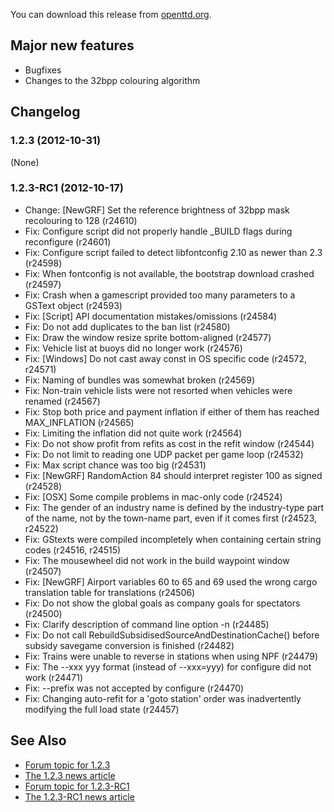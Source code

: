 {{en/-}}
{{en/OTTDVersions}}
{{release|prev=OpenTTD 1.2.2|next=OpenTTD 1.3.0|date=2012-10-31}}

You can download this release from [http://www.openttd.org/en/download-stable/1.2.3 openttd.org].

==Major new features==

* Bugfixes
*Changes to the 32bpp colouring algorithm
==Changelog==

===1.2.3 (2012-10-31)===
(None)

===1.2.3-RC1 (2012-10-17)===

* Change: [NewGRF] Set the reference brightness of 32bpp mask recolouring to 128 (r24610)
* Fix: Configure script did not properly handle _BUILD flags during reconfigure (r24601)
* Fix: Configure script failed to detect libfontconfig 2.10 as newer than 2.3 (r24598)
* Fix: When fontconfig is not available, the bootstrap download crashed {{en/Flyspray|5336}} (r24597)
* Fix: Crash when a gamescript provided too many parameters to a GSText object {{en/Flyspray|5333}} (r24593)
* Fix: [Script] API documentation mistakes/omissions (r24584)
* Fix: Do not add duplicates to the ban list {{en/Flyspray|5308}} (r24580)
* Fix: Draw the window resize sprite bottom-aligned {{en/Flyspray|5324}} (r24577)
* Fix: Vehicle list at buoys did no longer work {{en/Flyspray|5319}} (r24576)
* Fix: [Windows] Do not cast away const in OS specific code (r24572, r24571)
* Fix: Naming of bundles was somewhat broken (r24569)
* Fix: Non-train vehicle lists were not resorted when vehicles were renamed {{en/Flyspray|5261}} (r24567)
* Fix: Stop both price and payment inflation if either of them has reached MAX_INFLATION (r24565)
* Fix: Limiting the inflation did not quite work {{en/Flyspray|5312}} (r24564)
* Fix: Do not show profit from refits as cost in the refit window {{en/Flyspray|5297}} (r24544)
* Fix: Do not limit to reading one UDP packet per game loop (r24532)
* Fix: Max script chance was too big (r24531)
* Fix: [NewGRF] RandomAction 84 should interpret register 100 as signed (r24528)
* Fix: [OSX] Some compile problems in mac-only code {{en/Flyspray|5296}} (r24524)
* Fix: The gender of an industry name is defined by the industry-type part of the name, not by the town-name part, even if it comes first (r24523, r24522)
* Fix: GStexts were compiled incompletely when containing certain string codes (r24516, r24515)
* Fix: The mousewheel did not work in the build waypoint window {{en/Flyspray|5285}} (r24507)
* Fix: [NewGRF] Airport variables 60 to 65 and 69 used the wrong cargo translation table for translations (r24506)
* Fix: Do not show the global goals as company goals for spectators (r24500)
* Fix: Clarify description of command line option -n (r24485)
* Fix: Do not call RebuildSubsidisedSourceAndDestinationCache() before subsidy savegame conversion is finished {{en/Flyspray|5232}} (r24482)
* Fix: Trains were unable to reverse in stations when using NPF (r24479)
* Fix: The --xxx yyy format (instead of --xxx=yyy) for configure did not work (r24471)
* Fix: --prefix was not accepted by configure (r24470)
* Fix: Changing auto-refit for a 'goto station' order was inadvertently modifying the full load state {{en/Flyspray|5264}} (r24457)

==See Also==

* [http://www.tt-forums.net/viewtopic.php?f=29&t=63154 Forum topic for 1.2.3]
* [http://www.openttd.org/en/news/175 The 1.2.3 news article]
* [http://www.tt-forums.net/viewtopic.php?f=29&t=63001 Forum topic for 1.2.3-RC1]
* [http://www.openttd.org/en/news/174 The 1.2.3-RC1 news article]